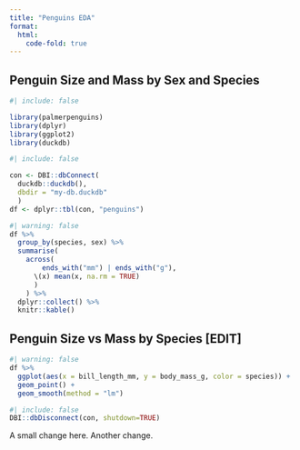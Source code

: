```yaml
---
title: "Penguins EDA"
format:
  html:
    code-fold: true
---
```


## Penguin Size and Mass by Sex and Species


```r
#| include: false

library(palmerpenguins)
library(dplyr)
library(ggplot2)
library(duckdb)
```

```r
#| include: false

con <- DBI::dbConnect(
  duckdb::duckdb(), 
  dbdir = "my-db.duckdb"
  )
df <- dplyr::tbl(con, "penguins")
```


```r
#| warning: false
df %>%
  group_by(species, sex) %>%
  summarise(
    across(
        ends_with("mm") | ends_with("g"),
      \(x) mean(x, na.rm = TRUE)
      )
    ) %>%
  dplyr::collect() %>%
  knitr::kable()
```

## Penguin Size vs Mass by Species [EDIT]


```r
#| warning: false
df %>%
  ggplot(aes(x = bill_length_mm, y = body_mass_g, color = species)) +
  geom_point() + 
  geom_smooth(method = "lm")
```


```r
#| include: false
DBI::dbDisconnect(con, shutdown=TRUE)
```

A small change here. Another change.